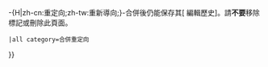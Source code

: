 <noinclude>{{This is a redirect/rcat}}</noinclude>-{H|zh-cn:重定向;zh-tw:重新導向;}-{{Redirect template
 |name=合併重定向
 |from=被合并页面
 |to=并入页面
 |info=本重定向用於保持頁面題名至相應{{main other|主條目|主頁面}}，令頁面內容在{{#if:{{{1|}}}|與[[:{{{1}}}]]}}合併後仍能保存其<span class="editlink plainlinks">[{{fullurl:{{FULLPAGENAME}}|action=history}} 編輯歷史]</span>。請'''不要'''移除標記或刪除此頁面。
 |all category=合併重定向
}}<noinclude>
{{Redirect template/autodoc}}
</noinclude>